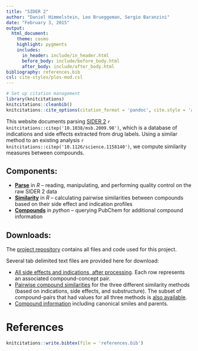 ```yaml
---
title: "SIDER 2"
author: "Daniel Himmelstein, Leo Brueggeman, Sergio Baranzini"
date: "February 3, 2015"
output:
  html_document:
    theme: cosmo
    highlight: pygments
    includes:
      in_header: include/in_header.html
      before_body: include/before_body.html
      after_body: include/after_body.html
bibliography: references.bib
csl: cite-styles/plos-mod.csl
---
```


```r
# Set up citation management
library(knitcitations)
knitcitations::cleanbib()
knitcitations::cite_options(citation_format = 'pandoc', cite.style = 'authoryear', hyperlink = 'to.bib', super = TRUE)
```

This website documents parsing [SIDER 2](http://sideeffects.embl.de) `r knitcitations::citep('10.1038/msb.2009.98')`, which is a database of indications and side effects extracted from drug labels. Using a similar method to an existing analysis `r knitcitations::citep('10.1126/science.1158140')`, we compute similarity measures between compounds.

## Components:

+ [**Parse**](parse) in *R* -- reading, manipulating, and performing quality control on the raw SIDER 2 data
+ [**Similarity**](similarity) in *R* -- calculating pairwise similarities between compounds based on their side effect and indication profiles
+ [**Compounds**](compounds) in *python* -- querying PubChem for additional compound information

## Downloads:

The [project repository](https://github.com/dhimmel/SIDER2) contains all files and code used for this project.

Several tab delimited text files are provided here for download:

+ [All side effects and indications, after processing](data/sider2-processed.txt). Each row represents an associated compound-concept pair.
+ [Pairwise compound similarities](data/similarities.txt.gz) for the three different similarity methods (based on indications, side effects, and substructure). The subset of compound-pairs that had values for all three methods is [also available](data/similarities-complete.txt.gz).
+ [Compound information](data/compounds.txt) including canonical smiles and parents.

# References

```r
knitcitations::write.bibtex(file = 'references.bib')
```